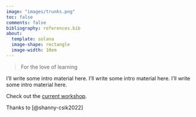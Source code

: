 ```yaml
---
image: "images/trunks.png"
toc: false
comments: false
bibliography: references.bib
about:
  template: solana
  image-shape: rectangle
  image-width: 10em
---
```


> For the love of learning

I'll write some intro material here. I'll write some intro material here. I'll write some intro material here.

Check out the [current workshop](https://biscotty.online).

Thanks to [@shanny-csik2022]
